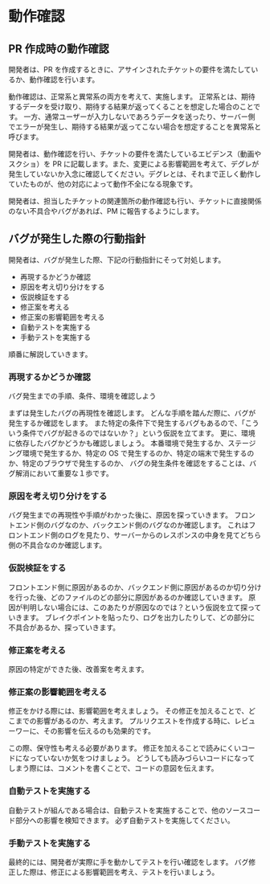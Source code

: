 # 動作確認

## PR 作成時の動作確認

開発者は、PR を作成するときに、アサインされたチケットの要件を満たしているか、動作確認を行います。

動作確認は、正常系と異常系の両方を考えて、実施します。
正常系とは、期待するデータを受け取り、期待する結果が返ってくることを想定した場合のことです。
一方、通常ユーザーが入力しないであろうデータを送ったり、サーバー側でエラーが発生し、期待する結果が返ってこない場合を想定することを異常系と呼びます。

開発者は、動作確認を行い、チケットの要件を満たしているエビデンス（動画やスクショ）を PR に記載します。また、変更による影響範囲を考えて、デグレが発生していないか入念に確認してください。デグレとは、それまで正しく動作していたものが、他の対応によって動作不全になる現象です。

開発者は、担当したチケットの関連箇所の動作確認も行い、チケットに直接関係のない不具合やバグがあれば、PM に報告するようにします。

## バグが発生した際の行動指針

開発者は、バグが発生した際、下記の行動指針にそって対処します。

- 再現するかどうか確認
- 原因を考え切り分けをする
- 仮説検証をする
- 修正案を考える
- 修正案の影響範囲を考える
- 自動テストを実施する
- 手動テストを実施する

順番に解説していきます。

### 再現するかどうか確認

<Info>バグ発生までの手順、条件、環境を確認しよう</Info>

まずは発生したバグの再現性を確認します。
どんな手順を踏んだ際に、バグが発生するか確認をします。
また特定の条件下で発生するバグもあるので、「こういう条件でバグが起きるのではないか？」という仮説を立てます。
更に、環境に依存したバグかどうかも確認しましょう。
本番環境で発生するか、ステージング環境で発生するか、特定の OS で発生するのか、特定の端末で発生するのか、特定のブラウザで発生するのか、
バグの発生条件を確認をすることは、バグ解消において重要な１歩です。

### 原因を考え切り分けをする

バグ発生までの再現性や手順がわかった後に、原因を探っていきます。
フロントエンド側のバグなのか、バックエンド側のバグなのか確認します。
これはフロントエンド側のログを見たり、サーバーからのレスポンスの中身を見てどちら側の不具合なのか確認します。

### 仮説検証をする

フロントエンド側に原因があるのか、バックエンド側に原因があるのか切り分けを行った後、どのファイルのどの部分に原因があるのか確認していきます。
原因が判明しない場合には、このあたりが原因なのでは？という仮説を立て探っていきます。
ブレイクポイントを貼ったり、ログを出力したりして、どの部分に不具合があるか、探っていきます。

### 修正案を考える

原因の特定ができた後、改善案を考えます。

### 修正案の影響範囲を考える

修正をかける際には、影響範囲を考えましょう。
その修正を加えることで、どこまでの影響があるのか、考えます。
プルリクエストを作成する時に、レビューワーに、その影響を伝えるのも効果的です。

この際、保守性も考える必要があります。
修正を加えることで読みにくいコードになっていないか気をつけましょう。
どうしても読みづらいコードになってしまう際には、コメントを書くことで、コードの意図を伝えます。

### 自動テストを実施する

自動テストが組んである場合は、自動テストを実施することで、他のソースコード部分への影響を検知できます。
必ず自動テストを実施してください。

### 手動テストを実施する

最終的には、開発者が実際に手を動かしてテストを行い確認をします。
バグ修正した際は、修正による影響範囲を考え、テストを行いましょう。
